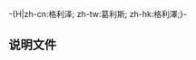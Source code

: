 -{H|zh-cn:格利泽; zh-tw:葛利斯; zh-hk:格利澤;}-

{{Navbox
| name  = Gliese 777
| title = [[格利泽777|Gliese 777系统]]
| listclass = hlist
| state = {{{state|uncollapsed}}}
| style = width:auto;
| list1 = <imagemap>
Image:Gliese777.png|598px
#Gliese 777 A
circle 0 0 90 35 [[格利泽777|Gliese 777 A]]
#Gliese 777 c
circle 135 18 5 [[格利泽777c]]
#Gliese 777 b
circle 233 18 13 [[格利泽777b]]
#Gliese 777 B
circle 520 18 50 [[格利泽777|Gliese 777 B]]
desc none
</imagemap>
| group2 = 恒星
| list2 =
* [[格利泽777|Gliese 777 A]]
* [[格利泽777|Gliese 777 B]]
| group3 = 行星
| list3 =
* [[格利泽777c]]
* [[格利泽777b]]
}}<noinclude>
==说明文件==
{{宇宙導航}}
</noinclude>